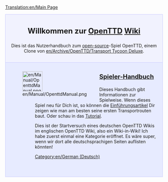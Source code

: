 [[Translation:en/Main Page]]
<div style="background-color: #f1f2fe; border: 1px solid #c7c8fe; margin: 0; padding: 1em 1em 1em 1em; text-align:center">
<div style="font-size:1.7em; font-weight:bold">Willkommen zur <span class="plainlinks">[http://www.openttd.org/ OpenTTD]</span> [https://www.wikipedia.org/wiki/wiki Wiki]</div>
Dies ist das Nutzerhandbuch zum [http://www.opensource.org/ open-source]-Spiel OpenTTD, einem Clone von [[en/Archive/OpenTTD/Transport Tycoon Deluxe]].
</div>

<div style="background-color: #E7EBFF; border: 1px solid #c7c8fe; border-top:none; padding: 1em 1em 0em 1em; margin-bottom:2em">
<div style="float:left">[[File:en/Manual/OpenttdManual.png|64px]]</div>
<div style="margin-left:80px; margin-bottom:4em">
<div style="font-size:1.4em; font-weight:bold">[[en/Manual/Main Page|Spieler-Handbuch]]</div>
Dieses Handbuch gibt Informationen zur Spielweise. Wenn dieses Spiel neu für Dich ist, so können die [[de/Getting Started|Einführung]]sartikel Dir zeigen wie man am besten seine ersten Transportrouten baut. Oder schau in das [[de/Manual/Tutorial/Tutorial|Tutorial]]. 


Dies ist der Startversuch eines deutschen OpenTTD Wikis im englischen OpenTTD Wiki, also ein Wiki-in-Wiki!
Ich habe zuerst einmal eine Kategorie eröffnet. Es wäre super, wenn wir dort alle deutschsprachigen Seiten auflisten könnten!

[[Category:en/German (Deutsch)]]